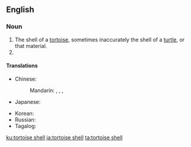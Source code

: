 {{also|tortoise shell|tortoise-shell|tortoiseshell}}
==English==
{{wikipedia}}

===Noun===
{{en-noun}}

# The shell of a [[tortoise]], sometimes inaccurately the shell of a [[turtle]], or that material.
# {{alternative form of|tortoiseshell|lang=en}}

====Translations====
{{trans-top|shell of a tortoise}}
* Chinese:
*: Mandarin: {{t+|cmn|龜殼|sc=Hani}}, {{t+|cmn|龟壳|tr=guīké|sc=Hani}}, {{t+|cmn|龜甲|sc=Hani}}, {{t+|cmn|龟甲|tr=guījiǎ|sc=Hani}}
* Japanese: {{t|ja|亀甲|tr=きっこう, kikkō|sc=Jpan}}
{{trans-mid}}
* Korean: {{t|ko|귀각|sc=Kore}}
* Russian: {{t|ru|[[па́нцирь]] [[черепаха|черепа́хи]]|m}}
* Tagalog: {{t|tl|kala}}
{{trans-bottom}}

[[ku:tortoise shell]]
[[ja:tortoise shell]]
[[ta:tortoise shell]]